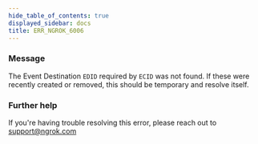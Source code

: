 ```yaml
---
hide_table_of_contents: true
displayed_sidebar: docs
title: ERR_NGROK_6006
---
```




### Message

The Event Destination `EDID` required by `ECID` was not found. If these were recently created or removed, this should be temporary and resolve itself.

<ErrorDetails error="err_ngrok_6006" />

### Further help

If you're having trouble resolving this error, please reach out to [support@ngrok.com](mailto:support@ngrok.com?subject=Help%20with%20ERR_NGROK_6006)
